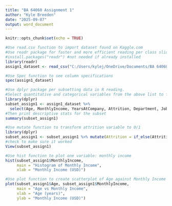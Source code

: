 ---
title: "BA 64060 Assignment 1"
author: "Kyle Breeden"
date: "2025-09-07"
output: word_document
---

```{r setup, include=FALSE}
knitr::opts_chunk$set(echo = TRUE)
```

```{r import_dataset}
#Use read.csv function to import dataset found on Kaggle.com
#Use readr package for faster and more efficient reading per class slides
#install.packages("readr") #not needed if already installed
library(readr)
assign1_dataset <- read_csv("C:/Users/kylej/OneDrive/Documents/BA 64060/Assignment 1/Data/WA_Fn-UseC_-HR-Employee-Attrition.CSV")
```
```{r}
#Use Spec function to see column specifications
spec(assign1_dataset)
```
```{r}
#Use dplyr package per subsetting data in R reading.
#Select quantitative and categorical variables from the above list to focus on.
library(dplyr)
subset_assign1 <- assign1_dataset %>% 
  select(Age, MonthlyIncome, YearsAtCompany, Attrition, Department, JobRole)
#Then print descriptive stats for the subset
summary(subset_assign1)
```
```{r}
#Use mutate function to transform attrition variable to 0/1
library(dplyr)
subset_assign1 <- subset_assign1 %>% mutate(Attrition = if_else(Attrition== "Yes", 1, 0))
#check to make sure it worked
View(subset_assign1)
```

```{r}
#Use hist function to plot one variable: monthly income
hist(subset_assign1$MonthlyIncome,
     main = "Histogram of Monthly Income",
     xlab = "Monthly Income (USD)")
```
```{r}
#Use plot function to create scatterplot of Age against Monthly Income
plot(subset_assign1$Age, subset_assign1$MonthlyIncome,
     main = "Age vs Monthly Income",
     xlab = "Age (years)",
     ylab = "Monthly Income (USD)")
```

